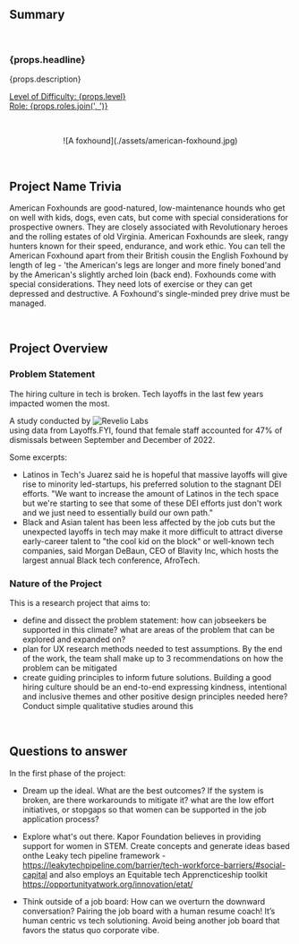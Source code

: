 ## Summary

<br />

<h3>{props.headline}</h3>
<p>{props.description}</p>

<p>
  <u>
    Level of Difficulty: <span>{props.level}</span>
    <br />
    Role: <span>{props.roles.join(', ')}</span>
  </u>
</p>

<br />
<p align="center">
![A foxhound](./assets/american-foxhound.jpg)
</p>

<br />

## Project Name Trivia

American Foxhounds are good-natured, low-maintenance hounds who get on well with kids, dogs, even cats, but come with special considerations for prospective owners. They are closely associated with Revolutionary heroes and the rolling estates of old Virginia. American Foxhounds are sleek, rangy hunters known for their speed, endurance, and work ethic. You can tell the American Foxhound apart from their British cousin the English Foxhound by length of leg - 'the American's legs are longer and more finely boned'and by the American's slightly arched loin (back end). Foxhounds come with special considerations. They need lots of exercise or they can get depressed and destructive. A Foxhound's single-minded prey drive must be managed.

<br />

## Project Overview

### Problem Statement
The hiring culture in tech is broken. Tech layoffs in the last few years impacted women the most. 

A study conducted by ![Revelio Labs](https://www.reuters.com/business/sustainable-business/big-tech-layoffs-may-further-disrupt-equity-diversity-efforts-2023-01-05/)
<br /> using data from Layoffs.FYI, found that female staff accounted for 47% of dismissals between September and December of 2022.

Some excerpts:

- Latinos in Tech's Juarez said he is hopeful that massive layoffs will give rise to minority led-startups, his preferred solution to the stagnant DEI efforts. "We want to increase the amount of Latinos in the tech space but we're starting to see that some of these DEI efforts just don't work and we just need to essentially build our own path."
- Black and Asian talent has been less affected by the job cuts but the unexpected layoffs in tech may make it more difficult to attract diverse early-career talent to "the cool kid on the block" or well-known tech companies, said Morgan DeBaun, CEO of Blavity Inc, which hosts the largest annual Black tech conference, AfroTech.



### Nature of the Project

This is a research project that aims to:
- define and dissect the problem statement: how can jobseekers be supported in this climate? what are areas of the problem that can be explored and expanded on?
- plan for UX research methods needed to test assumptions. By the end of the work, the team shall make up to 3 recommendations on how the problem can be mitigated
- create guiding principles to inform future solutions. Building a good hiring culture should be an end-to-end 
expressing kindness, intentional and inclusive themes and other positive design principles needed here? Conduct simple qualitative studies around this

<br />

## Questions to answer

In the first phase of the project:

- Dream up the ideal. What are the best outcomes? If the system is broken, are there workarounds to mitigate it? what are the low effort initiatives, or stopgaps so that women can be supported in the job application process?

- Explore what's out there. Kapor Foundation believes in providing support for women in STEM. Create concepts and generate ideas based onthe Leaky tech pipeline framework - https://leakytechpipeline.com/barrier/tech-workforce-barriers/#social-capital and also employs an Equitable tech Apprencticeship toolkit https://opportunityatwork.org/innovation/etat/

- Think outside of a job board: How can we overturn the downward conversation? Pairing the job board with a human resume coach! It’s human centric vs tech solutioning. Avoid being another job board that favors the status quo corporate vibe.

 
